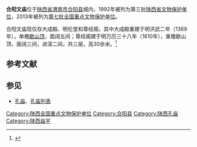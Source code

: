 {{文物保护单位
| 级别 = 全国
| 图片 = 
| 名称 = 合阳文庙
| 编号 = 7-1433
| 分类 = 古建筑
| 时代 = 明
| 所在 = [[陕西省|陕西省]][[合阳县|合阳县]]
| 登录 = 2013年3月5日
}}
'''合阳文庙'''位于[[陕西省|陕西省]][[渭南市|渭南市]][[合阳县|合阳县]]城内，1992年被列为第三批[[陕西省文物保护单位|陕西省文物保护单位]]，2013年被列为[[第七批全国重点文物保护单位|第七批全国重点文物保护单位]]。

合阳文庙现仅存大成殿、明伦堂和尊经阁，其中大成殿重建于明洪武二年（1369年），单檐[[歇山顶|歇山顶]]，面阔五间；尊经阁建于明万历三十八年（1610年），重檐歇山顶，面阔三间，进深二间，共三层，高30余米。<ref>{{cite book zh|title=陕西文物古迹大观（三）：陕西省省级文物保护单位巡礼 |author=陕西省文物局编 |publisher=三秦出版社 |year=2006 |isbn=7-80736-121-2 |pages=158 }}</ref>

==参考文献==
{{reflist}}

==参见==
* [[孔庙|孔庙]]、[[孔庙列表|孔庙列表]]

{{陕西全国重点文物保护单位}}

{{DEFAULTSORT:H}}
[[Category:陕西全国重点文物保护单位|Category:陕西全国重点文物保护单位]]
[[Category:合阳县|Category:合阳县]]
[[Category:陕西孔庙|Category:陕西孔庙]]
[[Category:陕西庙宇|Category:陕西庙宇]]